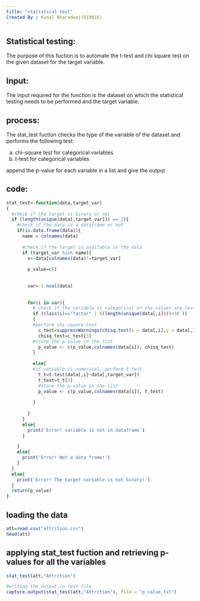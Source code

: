 ---
title: "statistical test"
Created By : Kunal Bharadwaj(D19016)
---

## Statistical testing:

The purpose of this fuction is to automate the t-test and chi square test on the given dataset for the target variable.

## Input:

The input required for the function is the dataset on which the statistical testing needs to be performed
and the target variable.

## process:

The stat_test fuction checks the type of the variable of the dataset and performs the following test:

a) chi-square test for categorical variables
b) t-test for categorical variables

append the p-value for each variable in a list and give the output

## code:
```{r stat_test}
stat_test<-function(data,target_var)
{
  #check if the target is binary or not
  if (length(unique(data[,target_var])) == 2){
    #check if the data is a dataframe or not
    if(is.data.frame(data)){
      name = colnames(data)
      
      #check if the target is available in the data
      if (target_var %in% name){
        x<-data[colnames(data)!=target_var]
        
        p_value=c()
        
        
        var= 1:ncol(data)
        
        
        for(i in var){
          # check if the variable is categorical or the values are less than 10
          if (class(i)=="factor" | ((length(unique(data[,i])))<10 )) 
          {
          #perform chi-square test
            c_test=suppressWarnings(chisq.test(x = data[,i],y = data[,2]))
            chisq_test=c_test[3]
          #store the p-value in the list  
            p_value <- c(p_value,colnames(data[i]), chisq_test)
          }
            
          else{
          #if variable is numerical, perform t-test   
            t_t=t.test(data[,i]~data[,target_var])
            t_test=t_t[3]
            #store the p-value in the list
            p_value <- c(p_value,colnames(data[i]), t_test)
            
          }
         
        }
      }
      else{
        print('Error! variable is not in dataframe')
      }

    }
    else{
      print('Error! Not a data frame!')
    }
  }
  else{
    print('Error! The target variable is not binary!')
  }
  return(p_value)
}
```


## loading the data

```{r}
att=read.csv("attrition.csv")
head(att)
```

## applying stat_test fuction and retrieving p-values for all the variables

```{r}
stat_test(att,"Attrition")
```

```{r}
#writing the output in text file
capture.output(stat_test(att,"Attrition"), file = "p_value.txt")
```

